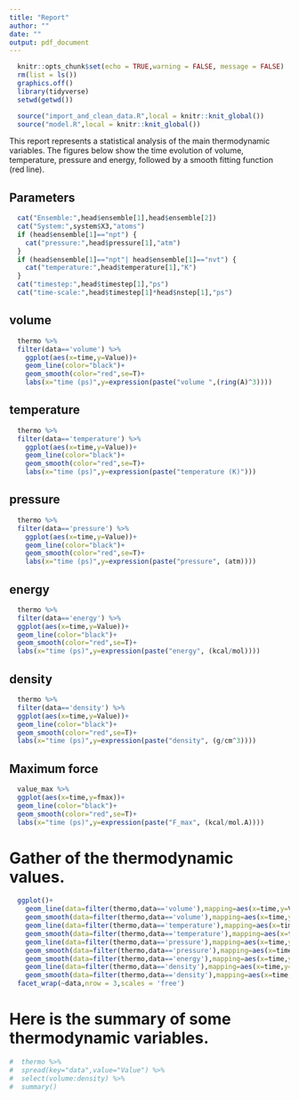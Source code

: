 ```yaml
---
title: "Report"
author: ""
date: ""
output: pdf_document
---
```


```r
  knitr::opts_chunk$set(echo = TRUE,warning = FALSE, message = FALSE)
  rm(list = ls())
  graphics.off()
  library(tidyverse)
  setwd(getwd())
```

```r
  source("import_and_clean_data.R",local = knitr::knit_global())
  source("model.R",local = knitr::knit_global())
```

This report represents a statistical analysis of the main thermodynamic variables. The figures below show the time evolution of volume, temperature, pressure and energy, followed by a smooth fitting function (red line).

## Parameters

```r
  cat("Ensemble:",head$ensemble[1],head$ensemble[2])
  cat("System:",system$X3,"atoms")
  if (head$ensemble[1]=="npt") {
    cat("pressure:",head$pressure[1],"atm")
  } 
  if (head$ensemble[1]=="npt"| head$ensemble[1]=="nvt") {
    cat("temperature:",head$temperature[1],"K")
  }
  cat("timestep:",head$timestep[1],"ps")
  cat("time-scale:",head$timestep[1]*head$nstep[1],"ps")
```

## volume

```r
  thermo %>%
  filter(data=='volume') %>%
    ggplot(aes(x=time,y=Value))+
    geom_line(color="black")+
    geom_smooth(color="red",se=T)+
    labs(x="time (ps)",y=expression(paste("volume ",(ring(A)^3))))
```

## temperature

```r
  thermo %>%
  filter(data=='temperature') %>%
    ggplot(aes(x=time,y=Value))+
    geom_line(color="black")+
    geom_smooth(color="red",se=T)+
    labs(x="time (ps)",y=expression(paste("temperature (K)")))
```

## pressure

```r
  thermo %>%
  filter(data=='pressure') %>%
    ggplot(aes(x=time,y=Value))+
    geom_line(color="black")+
    geom_smooth(color="red",se=T)+
    labs(x="time (ps)",y=expression(paste("pressure", (atm))))
```

## energy

```r
  thermo %>%
  filter(data=='energy') %>%
  ggplot(aes(x=time,y=Value))+
  geom_line(color="black")+
  geom_smooth(color="red",se=T)+
  labs(x="time (ps)",y=expression(paste("energy", (kcal/mol))))
```

## density

```r
  thermo %>%
  filter(data=='density') %>%
  ggplot(aes(x=time,y=Value))+
  geom_line(color="black")+
  geom_smooth(color="red",se=T)+
  labs(x="time (ps)",y=expression(paste("density", (g/cm^3))))
```

## Maximum force

```r
  value_max %>%
  ggplot(aes(x=time,y=fmax))+
  geom_line(color="black")+
  geom_smooth(color="red",se=T)+
  labs(x="time (ps)",y=expression(paste("F_max", (kcal/mol.A))))
```

# Gather of the thermodynamic values.

```r
  ggplot()+
    geom_line(data=filter(thermo,data=='volume'),mapping=aes(x=time,y=Value),color="black")+
    geom_smooth(data=filter(thermo,data=='volume'),mapping=aes(x=time,y=Value),color="red",se=T)+
    geom_line(data=filter(thermo,data=='temperature'),mapping=aes(x=time,y=Value),color="black")+
    geom_smooth(data=filter(thermo,data=='temperature'),mapping=aes(x=time,y=Value),color="red",se=T)+
    geom_line(data=filter(thermo,data=='pressure'),mapping=aes(x=time,y=Value),color="black")+
    geom_smooth(data=filter(thermo,data=='pressure'),mapping=aes(x=time,y=Value),color="red",se=T)+     geom_line(data=filter(thermo,data=='energy'),mapping=aes(x=time,y=Value),color="black")+
    geom_smooth(data=filter(thermo,data=='energy'),mapping=aes(x=time,y=Value),color="red",se=T)+
    geom_line(data=filter(thermo,data=='density'),mapping=aes(x=time,y=Value),color="black")+
    geom_smooth(data=filter(thermo,data=='density'),mapping=aes(x=time,y=Value),color="red",se=T)+
  facet_wrap(~data,nrow = 3,scales = 'free')
```

# Here is the summary of some thermodynamic variables.

```r
#  thermo %>%
#  spread(key="data",value="Value") %>%
#  select(volume:density) %>%
#  summary()
```
